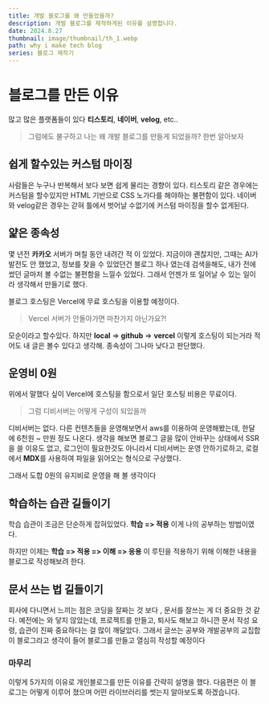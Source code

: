 ```yaml
---
title: 개발 블로그를 왜 만들었을까?
description: 개발 블로그를 제작하게된 이유를 설명합니다.
date: 2024.8.27
thumbnail: image/thumbnail/th_1.webp
path: why i make tech blog
series: 블로그 제작기
---
```


# 블로그를 만든 이유

많고 많은 플랫폼들이 있다 **티스토리**, **네이버**, **velog**, etc..

> 그럼에도 불구하고 나는 왜 개발 블로그를 만들게 되었을까? 한번 알아보자

## 쉽게 할수있는 커스텀 마이징

사람들은 누구나 반복해서 보다 보면 쉽게 물리는 경향이 있다. 티스토리 같은 경우에는 커스텀을 할수있지만 HTML 기반으로 CSS 노가다를 해야하는 불편함이 있다. 네이버와 velog같은 경우는 갇혀 틀에서 벗어날 수없기에 커스텀 마이징을 할수 없게된다.

## 얉은 종속성

몇 년전 **카카오** 서버가 며칠 동안 내려간 적 이 있었다. 지금이야 괜찮지만, 그때는 AI가 발전도 안 했었고, 정보를 찾을 수 있었던건 블로그 하나 였는데 검색을해도, 내가 전에 썼던 글마저 볼 수없는 불편함을 느낄수 있었다. 그래서 언젠가 또 일어날 수 있는 일이라 생각해서 만들기로 했다.

블로그 호스팅은 Vercel에 무료 호스팅을 이용할 예정이다.

> Vercel 서버가 안돌아가면 마찬가지 아닌가요?!

모순이라고 할수있다. 하지만 **local** => **github** => **vercel** 이렇게 호스팅이 되는거라 적어도 내 글은 볼수 있다고 생각해. 종속성이 그나마 낮다고 판단했다.

## 운영비 0원

위에서 말했다 싶이 Vercel에 호스팅을 함으로서 일단 호스팅 비용은 무료이다.

> 그럼 디비서버는 어떻게 구성이 되있을까

디비서버는 없다. 다른 컨텐츠들을 운영해보면서 aws를 이용하여 운영해봤는데, 한달에 6천원 ~ 만원 정도 나온다. 생각을 해보면 블로그 글을 많이 안바꾸는 상태에서 SSR을 쓸 이유도 없고, 로그인이 필요한것도 아니라서 디비서버는 운영 안하기로하고, 로컬에서 **MDX**를 사용하여 파일을 읽어오는 형식으로 구상했다.

그래서 도합 0원의 유지비로 운영을 해 볼 생각이다

## 학습하는 습관 길들이기

학습 습관이 조금은 단순하게 잡혀있었다. **학습 => 적용** 이게 나의 공부하는 방법이였다.

하지만 이제는 **학습 => 적용 => 이해 => 응용** 이 루틴을 적용하기 위해 이해한 내용을 블로그로 작성해보려 한다.

## 문서 쓰는 법 길들이기

회사에 다니면서 느끼는 점은 코딩을 잘짜는 것 보다 , 문서를 잘쓰는 게 더 중요한 것 같다. 예전에는 와 닿지 않았는데, 프로젝트를 만들고, 퇴사도 해보고 하니깐 문서 작성 요령, 습관이 진짜 중요하다는 걸 많이 깨달았다.
그래서 글쓰는 공부와 개발공부의 교집합이 블로그라고 생각이 들어 블로그를 만들고 열심히 작성할 예정이다

### 마무리

이렇게 5가지의 이유로 개인블로그를 만든 이유를 간략히 설명을 했다. 다음편은 이 블로그는 어떻게 이루어 졌으며 어떤 라이브러리를 썻는지 알아보도록
하겠습니다.
